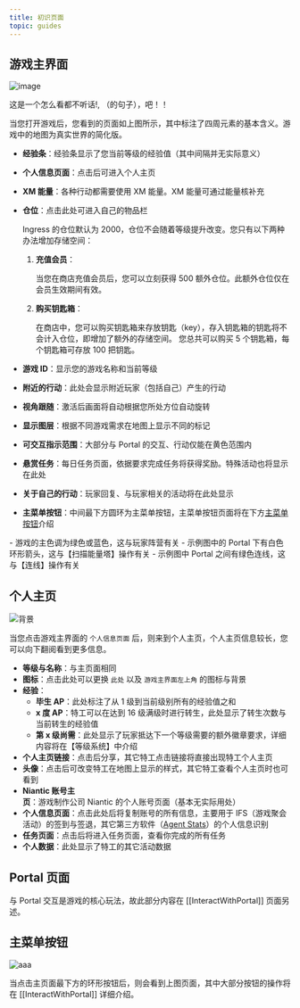 ```yaml
---
title: 初识页面
topic: guides
---
```



## 游戏主界面

![image](./assets/UI-introduce.png)

这是一个怎么看都不听话!, （的句子），吧！！

当您打开游戏后，您看到的页面如上图所示，其中标注了四周元素的基本含义。游戏中的地图为真实世界的简化版。

- **经验条**：经验条显示了您当前等级的经验值（其中间隔并无实际意义）
- **个人信息页面**：点击后可进入个人主页
- **XM 能量**：各种行动都需要使用 XM 能量。XM 能量可通过能量核补充
- **仓位**：点击此处可进入自己的物品栏

   Ingress 的仓位默认为 2000，仓位不会随着等级提升改变。您只有以下两种办法增加存储空间：
   1. **充值会员**：

      当您在商店充值会员后，您可以立刻获得 500 额外仓位。此额外仓位仅在会员生效期间有效。
   2. **购买钥匙箱**：

      在商店中，您可以购买钥匙箱来存放钥匙（key），存入钥匙箱的钥匙将不会计入仓位，即增加了额外的存储空间。
      您总共可以购买 5 个钥匙箱，每个钥匙箱可存放 100 把钥匙。
- **游戏 ID**：显示您的游戏名称和当前等级
- **附近的行动**：此处会显示附近玩家（包括自己）产生的行动
- **视角跟随**：激活后画面将自动根据您所处方位自动旋转
- **显示图层**：根据不同游戏需求在地图上显示不同的标记
- **可交互指示范围**：大部分与 Portal 的交互、行动仅能在黄色范围内
- **悬赏任务**：每日任务页面，依据要求完成任务将获得奖励。特殊活动也将显示在此处
- **关于自己的行动**：玩家回复、与玩家相关的活动将在此处显示
- **主菜单按钮**：中间最下方圆环为主菜单按钮，主菜单按钮页面将在下方[主菜单按钮](#主菜单按钮)介绍


<Aside>
- 游戏的主色调为绿色或蓝色，这与玩家阵营有关
- 示例图中的 Portal 下有白色环形箭头，这与【扫描能量塔】操作有关
- 示例图中 Portal 之间有绿色连线，这与【连线】操作有关
</Aside>

## 个人主页

![背景](./assets/UI-Personal.png)

当您点击游戏主界面的 `个人信息页面` 后，则来到个人主页，个人主页信息较长，您可以向下翻阅看到更多信息。

- **等级与名称**：与主页面相同
- **图标**：点击此处可以更换 `此处` 以及 `游戏主界面左上角` 的图标与背景
- **经验**：
   - **毕生 AP**：此处标注了从 1 级到当前级别所有的经验值之和
   - **x 度 AP**：特工可以在达到 16 级满级时进行转生，此处显示了转生次数与当前转生的经验值
   - **第 x 级尚需**：此处显示了玩家抵达下一个等级需要的额外徽章要求，详细内容将在【等级系统】中介绍
- **个人主页链接**：点击后分享，其它特工点击链接将直接出现特工个人主页
- **头像**：点击后可改变特工在地图上显示的样式，其它特工查看个人主页时也可看到
- **Niantic 账号主页**：游戏制作公司 Niantic 的个人账号页面（基本无实际用处）
- **个人信息页面**：点击此处后将复制账号的所有信息，主要用于 IFS（游戏聚会活动）的签到与签退，其它第三方软件（[Agent Stats](https://www.agent-stats.com/)）的个人信息识别
- **任务页面**：点击后将进入任务页面，查看你完成的所有任务
- **个人数据**：此处显示了特工的其它活动数据

## Portal 页面

与 Portal 交互是游戏的核心玩法，故此部分内容在 [[InteractWithPortal]] 页面另述。

## 主菜单按钮

![aaa](./assets/MainMenuBotton.png)

当点击主页面最下方的环形按钮后，则会看到上图页面，其中大部分按钮的操作将在 [[InteractWithPortal]] 详细介绍。